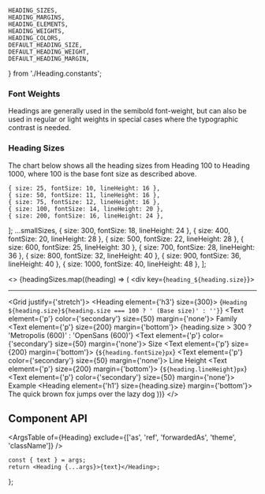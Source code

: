 
    HEADING_SIZES,
    HEADING_MARGINS,
    HEADING_ELEMENTS,
    HEADING_WEIGHTS,
    HEADING_COLORS,
    DEFAULT_HEADING_SIZE,
    DEFAULT_HEADING_WEIGHT,
    DEFAULT_HEADING_MARGIN,
} from './Heading.constants';

<Meta component={Heading} title="Components/Heading" />

<Title>Heading</Title>

### Font Weights

Headings are generally used in the semibold font-weight, but can also be used in regular or light weights in special
cases where the typographic contrast is needed.

### Heading Sizes

The chart below shows all the heading sizes from Heading 100 to Heading 1000, where 100 is the base font size as
described above.

    { size: 25, fontSize: 10, lineHeight: 16 },
    { size: 50, fontSize: 11, lineHeight: 16 },
    { size: 75, fontSize: 12, lineHeight: 16 },
    { size: 100, fontSize: 14, lineHeight: 20 },
    { size: 200, fontSize: 16, lineHeight: 24 },
];
    ...smallSizes,
    { size: 300, fontSize: 18, lineHeight: 24 },
    { size: 400, fontSize: 20, lineHeight: 28 },
    { size: 500, fontSize: 22, lineHeight: 28 },
    { size: 600, fontSize: 25, lineHeight: 30 },
    { size: 700, fontSize: 28, lineHeight: 36 },
    { size: 800, fontSize: 32, lineHeight: 40 },
    { size: 900, fontSize: 36, lineHeight: 40 },
    { size: 1000, fontSize: 40, lineHeight: 48 },
];


<>
    {headingSizes.map((heading) => (
        <div key={`heading_${heading.size}`}>
            <hr />
            <Grid justify={'stretch'}>
                <Grid row>
                    <Heading element={'h3'} size={300}>
                        {`Heading ${heading.size}${heading.size === 100 ? ' (Base size)' : ''}`}
                    </Heading>
                </Grid>
                <Grid row>
                    <Grid flex={3}>
                        <Text element={'p'} color={'secondary'} size={50} margin={'none'}>
                            Family
                        </Text>
                        <Text element={'p'} size={200} margin={'bottom'}>
                            {heading.size > 300 ? 'Metropolis (600)' : 'OpenSans (600)'}
                        </Text>
                    </Grid>
                    <Grid flex={2}>
                        <Text element={'p'} color={'secondary'} size={50} margin={'none'}>
                            Size
                        </Text>
                        <Text element={'p'} size={200} margin={'bottom'}>
                            {`${heading.fontSize}px`}
                        </Text>
                    </Grid>
                    <Grid flex={2}>
                        <Text element={'p'} color={'secondary'} size={50} margin={'none'}>
                            Line Height
                        </Text>
                        <Text element={'p'} size={200} margin={'bottom'}>
                            {`${heading.lineHeight}px`}
                        </Text>
                    </Grid>
                    <Grid flex={6}>
                        <Text element={'p'} color={'secondary'} size={50} margin={'none'}>
                            Example
                        </Text>
                        <Heading element={'h1'} size={heading.size} margin={'bottom'}>
                            The quick brown fox jumps over the lazy dog
                        </Heading>
                    </Grid>
                </Grid>
            </Grid>
        </div>
    ))}
</>

## Component API

<ArgsTable of={Heading} exclude={['as', 'ref', 'forwardedAs', 'theme', 'className']} />

    const { text } = args;
    return <Heading {...args}>{text}</Heading>;
};

<Canvas hidden>
    <Story
        name="Default"
        args={{
            text: 'Lorem Ipsum Dolor',
            size: DEFAULT_HEADING_SIZE,
            weight: DEFAULT_HEADING_WEIGHT,
            margin: DEFAULT_HEADING_MARGIN,
        }}
        argTypes={{
            size: { control: { type: 'select', options: HEADING_SIZES } },
            element: { control: { type: 'select', options: HEADING_ELEMENTS } },
            weight: { control: { type: 'radio', options: HEADING_WEIGHTS } },
            margin: { control: { type: 'radio', options: HEADING_MARGINS } },
            color: { control: { type: 'radio', options: HEADING_COLORS } },
            className: { table: { disable: true } },
        }}
    >
        {Template.bind({})}
    </Story>
</Canvas>
